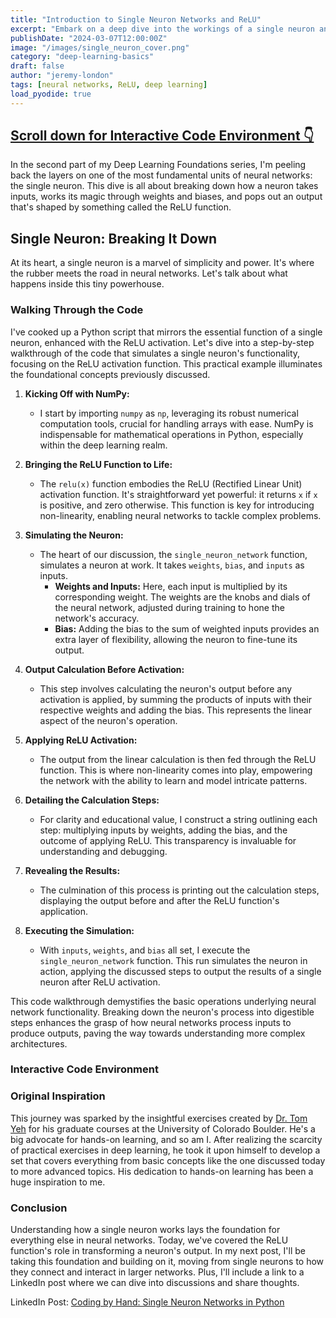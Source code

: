 ```yaml
---
title: "Introduction to Single Neuron Networks and ReLU"
excerpt: "Embark on a deep dive into the workings of a single neuron and the ReLU function, foundational concepts in neural network design."
publishDate: "2024-03-07T12:00:00Z"
image: "/images/single_neuron_cover.png"
category: "deep-learning-basics"
draft: false
author: "jeremy-london"
tags: [neural networks, ReLU, deep learning]
load_pyodide: true
---
```



<h2>
  <a href="#interactive-code-environment" class="m-0 text-blue-100 dark:text-orange-400 no-underline bg-gradient-to-r from-blue-200 to-blue-100 dark:from-orange-800 dark:to-orange-900 bg-[length:0px_10px] bg-left-bottom bg-no-repeat transition-[background-size] duration-500 hover:bg-[length:100%_3px] group-hover:bg-[length:100%_10px]">
    <span>Scroll down for Interactive Code Environment 👇</span>
  </a>
</h2>

In the second part of my Deep Learning Foundations series, I'm peeling back the layers on one of the most fundamental units of neural networks: the single neuron. This dive is all about breaking down how a neuron takes inputs, works its magic through weights and biases, and pops out an output that's shaped by something called the ReLU function. 

## Single Neuron: Breaking It Down

At its heart, a single neuron is a marvel of simplicity and power. It's where the rubber meets the road in neural networks. Let's talk about what happens inside this tiny powerhouse. 

### Walking Through the Code

I've cooked up a Python script that mirrors the essential function of a single neuron, enhanced with the ReLU activation. Let's dive into a step-by-step walkthrough of the code that simulates a single neuron's functionality, focusing on the ReLU activation function. This practical example illuminates the foundational concepts previously discussed.

1. **Kicking Off with NumPy:**
   - I start by importing `numpy` as `np`, leveraging its robust numerical computation tools, crucial for handling arrays with ease. NumPy is indispensable for mathematical operations in Python, especially within the deep learning realm.

2. **Bringing the ReLU Function to Life:**
   - The `relu(x)` function embodies the ReLU (Rectified Linear Unit) activation function. It's straightforward yet powerful: it returns `x` if `x` is positive, and zero otherwise. This function is key for introducing non-linearity, enabling neural networks to tackle complex problems.

3. **Simulating the Neuron:**
   - The heart of our discussion, the `single_neuron_network` function, simulates a neuron at work. It takes `weights`, `bias`, and `inputs` as inputs.
     - **Weights and Inputs:** Here, each input is multiplied by its corresponding weight. The weights are the knobs and dials of the neural network, adjusted during training to hone the network's accuracy.
     - **Bias:** Adding the bias to the sum of weighted inputs provides an extra layer of flexibility, allowing the neuron to fine-tune its output.

4. **Output Calculation Before Activation:**
   - This step involves calculating the neuron's output before any activation is applied, by summing the products of inputs with their respective weights and adding the bias. This represents the linear aspect of the neuron's operation.

5. **Applying ReLU Activation:**
   - The output from the linear calculation is then fed through the ReLU function. This is where non-linearity comes into play, empowering the network with the ability to learn and model intricate patterns.

6. **Detailing the Calculation Steps:**
   - For clarity and educational value, I construct a string outlining each step: multiplying inputs by weights, adding the bias, and the outcome of applying ReLU. This transparency is invaluable for understanding and debugging.

7. **Revealing the Results:**
   - The culmination of this process is printing out the calculation steps, displaying the output before and after the ReLU function's application.

8. **Executing the Simulation:**
   - With `inputs`, `weights`, and `bias` all set, I execute the `single_neuron_network` function. This run simulates the neuron in action, applying the discussed steps to output the results of a single neuron after ReLU activation.

This code walkthrough demystifies the basic operations underlying neural network functionality. Breaking down the neuron's process into digestible steps enhances the grasp of how neural networks process inputs to produce outputs, paving the way towards understanding more complex architectures.

### Interactive Code Environment

<SingleNeuron client:load />
<PythonModule client:load filePath="examples/basics/single_neuron_relu.py"/>

### Original Inspiration
This journey was sparked by the insightful exercises created by [Dr. Tom Yeh](http://tomyeh.info) for his graduate courses at the University of Colorado Boulder. He's a big advocate for hands-on learning, and so am I. After realizing the scarcity of practical exercises in deep learning, he took it upon himself to develop a set that covers everything from basic concepts like the one discussed today to more advanced topics. His dedication to hands-on learning has been a huge inspiration to me.

### Conclusion
Understanding how a single neuron works lays the foundation for everything else in neural networks. Today, we've covered the ReLU function's role in transforming a neuron's output. In my next post, I'll be taking this foundation and building on it, moving from single neurons to how they connect and interact in larger networks. Plus, I'll include a link to a LinkedIn post where we can dive into discussions and share thoughts.

LinkedIn Post: [Coding by Hand: Single Neuron Networks in Python](https://www.linkedin.com/posts/jeremyclondon_deeplearning-neuralnetworks-ai-activity-7171891528448008192-nulK/)
